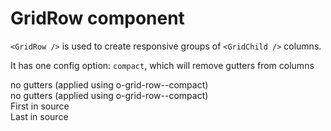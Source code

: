 

<Meta title="Core|Grid/GridRow" component={GridRow} />

# GridRow component

`<GridRow />` is used to create responsive groups of `<GridChild />` columns.

It has one config option: `compact`, which will remove gutters from columns

<Preview>
  <Story name="Compact and gutterless columns" parameters={{ styles: [demoStyles] }}>
    <GridContainer>
      <GridRow compact={true}>
        <GridChild colspan="6">
          <div className="demo-cell">no gutters (applied using o-grid-row--compact)</div>
        </GridChild>
        <GridChild colspan="6">
          <div className="demo-cell">no gutters (applied using o-grid-row--compact)</div>
        </GridChild>
      </GridRow>
      <GridRow compact={true}>
        <GridChild colspan="6 push6">
          <div className="demo-cell">First in source</div>
        </GridChild>
        <GridChild colspan="6 pull6">
          <div className="demo-cell">Last in source</div>
        </GridChild>
      </GridRow>
    </GridContainer>
  </Story>
</Preview>
